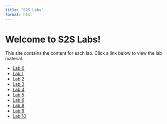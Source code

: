 ```yaml
---
title: "S2S Labs"
format: html
---
```


# Welcome to S2S Labs!

This site contains the content for each lab. Click a link below to view the lab material.

- [Lab 0](../Lab0/)
- [Lab 1](https://iain99.github.io/S2S-Labs/Lab1/)
- [Lab 2](https://iain99.github.io/S2S-Labs/Lab2/)
- [Lab 3](https://iain99.github.io/S2S-Labs/Lab3/)
- [Lab 4](https://iain99.github.io/S2S-Labs/Lab4/)
- [Lab 5](https://iain99.github.io/S2S-Labs/Lab5/)
- [Lab 6](https://iain99.github.io/S2S-Labs/Lab6/)
- [Lab 8](https://iain99.github.io/S2S-Labs/Lab8/)
- [Lab 9](https://iain99.github.io/S2S-Labs/Lab9/)
- [Lab 10](https://iain99.github.io/S2S-Labs/Lab10/)
